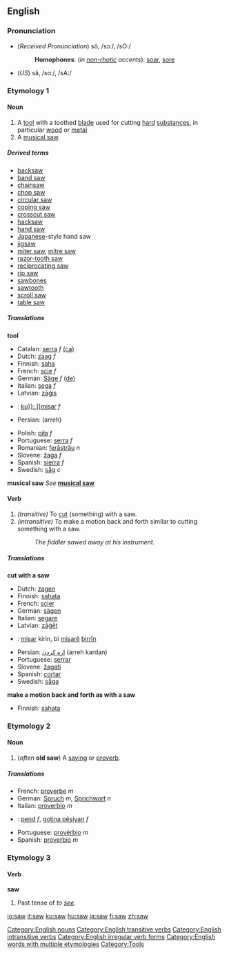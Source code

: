 {{See|SAW}} <!-- I like it -->
==English==

{{rank|place|give|ever|156|saw|things|left|part}}

=== Pronunciation ===
*(''Received Pronunciation'') sô, /sɔː/, /sO:/
*:'''Homophones''': (''in [[non-rhotic]] accents''): [[soar]], [[sore]]
*(''US'') sä, /sɑː/, /sA:/

===Etymology 1===
==== Noun ====
{{en-noun|saw|saws}}

#A [[tool]] with a toothed [[blade]] used for cutting [[hard]] [[substance]]s, in particular [[wood]] or [[metal]]
#A [[musical saw]].

=====Derived terms=====
*[[backsaw]]
*[[band saw]]
*[[chainsaw]]
*[[chop saw]]
*[[circular saw]]
*[[coping saw]]
*[[crosscut saw]]
*[[hacksaw]]
*[[hand saw]]
*[[Japanese]]-style hand saw
*[[jigsaw]]
*[[miter saw]], [[mitre saw]]
*[[razor-tooth saw]]
*[[reciprocating saw]]
*[[rip saw]]
*[[sawbones]]
*[[sawtooth]]
*[[scroll saw]]
*[[table saw]]

===== Translations =====
'''tool'''
{{top}}
*Catalan: [[serra]] ''f'' [[:ca:serra|(ca)]]
*Dutch: [[zaag]] ''f''
*Finnish: [[saha]]
*French: [[scie]] ''f''
*German: [[Säge]] ''f'' [[:de:Säge|(de)]] 
*Italian: [[sega]] ''f''
*Latvian: [[zāģis]] {{m}}
*{{ku}}: [[ku}}: [[mişar]] ''f''
*Persian: {{FAchar|[[اره]]}} (arreh)
{{mid}}
*Polish: [[piła]] ''f''
*Portuguese: [[serra]] ''f''
*Romanian: [[ferăstrău]] ''n''
*Slovene: [[žaga]] ''f''
*Spanish: [[sierra]] ''f''
*Swedish: [[såg]] ''c''
{{bottom}}

'''musical saw'''
''See'' '''[[musical saw]]'''

====Verb ====
{{irregverb|'''to saw'''|'''[[saws]]'''|'''[[sawed]]'''|'''[[sawed]] '''or''' [[sawn]]'''|'''[[sawing]]'''}}

#''(transitive)'' To [[cut]] (something) with a saw.
#''(intransitive)'' To make a motion back and forth similar to cutting something with a saw.
#:''The fiddler sawed away at his instrument.''

=====Translations=====
'''cut with a saw'''
{{top}}
*Dutch: [[zagen]]
*Finnish: [[sahata]]
*French: [[scier]]
*German: [[sägen]]
*Italian: [[segare]]
*Latvian: [[zāģēt]]
{{mid}}
*{{ku}}: [[mişar]] kirin, bi [[mişar]]ê [[birrîn]]
*Persian: [[اره كردن]] (arreh kardan)
*Portuguese: [[serrar]]
*Slovene: [[žagati]]
*Spanish: [[cortar]]
*Swedish: [[såga]]
{{bottom}}

'''make a motion back and forth as with a saw'''
{{top}}
*Finnish: [[sahata]]
{{mid}}
{{bottom}}

===Etymology 2===
====Noun====
{{en-noun|saw|saws}}
#(''often'' '''old saw''') A [[saying]] or [[proverb]].

===== Translations =====
{{top}}
*French: [[proverbe]] ''m''
*German: [[Spruch]] ''m'', [[Sprichwort]] ''n''
*Italian: [[proverbio#Italian|proverbio]] ''m''
{{mid}}
*{{ku}}: [[pend]] ''f'', [[gotinên pêşiyan|gotina pêşiyan]] ''f''
*Portuguese: [[provérbio]] ''m''
*Spanish: [[proverbio]] ''m''
{{bottom}}

===Etymology 3===
====Verb====
'''saw'''
#Past tense of ''to [[see]]''.

[[Category:English nouns]]
[[Category:English transitive verbs]]
[[Category:English intransitive verbs]]
[[Category:English irregular verb forms]]
[[Category:English words with multiple etymologies]]
[[Category:Tools]]

[[io:saw]]
[[it:saw]]
[[ku:saw]]
[[hu:saw]]
[[ja:saw]]
[[fi:saw]]
[[zh:saw]]